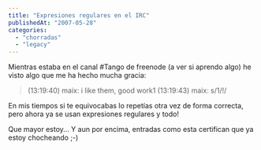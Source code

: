 ```yaml
---
title: "Expresiones regulares en el IRC"
publishedAt: "2007-05-28"
categories: 
  - "chorradas"
  - "legacy"
---
```


Mientras estaba en el canal #Tango de freenode (a ver si aprendo algo) he visto algo que me ha hecho mucha gracia:

> (13:19:40) maix: i like them, good work1 (13:19:43) maix: s/1/!/

En mis tiempos si te equivocabas lo repetías otra vez de forma correcta, pero ahora ya se usan expresiones regulares y todo!

Que mayor estoy... Y aun por encima, entradas como esta certifican que ya estoy chocheando ;-)
